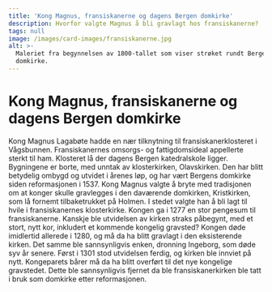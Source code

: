```yaml
---
title: 'Kong Magnus, fransiskanerne og dagens Bergen domkirke'
description: Hvorfor valgte Magnus å bli gravlagt hos fransiskanerne?
tags: null
image: /images/card-images/fransiskanerne.jpg
alt: >-
  Maleriet fra begynnelsen av 1800-tallet som viser strøket rundt Bergen
  domkirke.
---
```



# Kong Magnus, fransiskanerne og dagens Bergen domkirke 

<Container stil="initial side">
    Kong Magnus Lagabøte hadde en nær tilknytning til fransiskanerklosteret i Vågsbunnen. Fransiskanernes omsorgs- og fattigdomsideal appellerte sterkt til ham. Klosteret lå der dagens Bergen katedralskole ligger. Bygningene er borte, med unntak av klosterkirken, Olavskirken. Den har blitt betydelig ombygd og utvidet i årenes løp, og har vært Bergens domkirke siden reformasjonen i 1537. Kong Magnus valgte å bryte med tradisjonen om at konger skulle gravlegges i den daværende domkirken, Kristkirken, som lå fornemt tilbaketrukket på Holmen. I stedet valgte han å bli lagt til hvile i fransiskanernes klosterkirke. Kongen ga i 1277 en stor pengesum til fransiskanerne. Kanskje ble utvidelsen av kirken straks påbegynt, med et stort, nytt kor, inkludert et kommende kongelig gravsted? Kongen døde imidlertid allerede i 1280, og må da ha blitt gravlagt i den eksisterende kirken. Det samme ble sannsynligvis enken, dronning Ingeborg, som døde syv år senere. Først i 1301 stod utvidelsen ferdig, og kirken ble innviet på nytt. Kongeparets bårer må da ha blitt overført til det nye kongelige gravstedet. Dette ble sannsynligvis fjernet da ble fransiskanerkirken ble tatt i bruk som domkirke etter reformasjonen.
</Container>

<Figure
    image="/images/introduksjon/Domkirke.jpg"
    title="Bergen domkirke er en utbygging av fransiskanernes klosterkirke."
    alt="Foto av Bergen domkirke fra luften."
>
</Figure>
